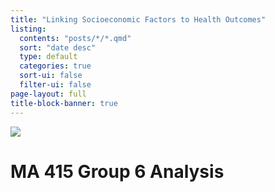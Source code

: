 ```yaml
---
title: "Linking Socioeconomic Factors to Health Outcomes"
listing:
  contents: "posts/*/*.qmd"
  sort: "date desc"
  type: default
  categories: true
  sort-ui: false
  filter-ui: false
page-layout: full
title-block-banner: true
---
```


![](images/home_page.png)

# MA 415 Group 6 Analysis
